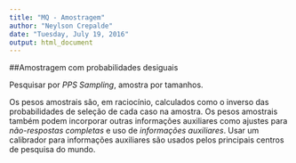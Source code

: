 ```yaml
---
title: "MQ - Amostragem"
author: "Neylson Crepalde"
date: "Tuesday, July 19, 2016"
output: html_document
---
```


##Amostragem com probabilidades desiguais

Pesquisar por *PPS Sampling*, amostra por tamanhos.

Os pesos amostrais são, em raciocínio, calculados como o inverso das probabilidades de seleção de cada caso na amostra.
Os pesos amostrais também podem incorporar outras informações auxiliares como ajustes para *não-respostas completas* e uso de *informações auxiliares*. Usar um calibrador para informações auxiliares são usados pelos principais centros de pesquisa do mundo.

